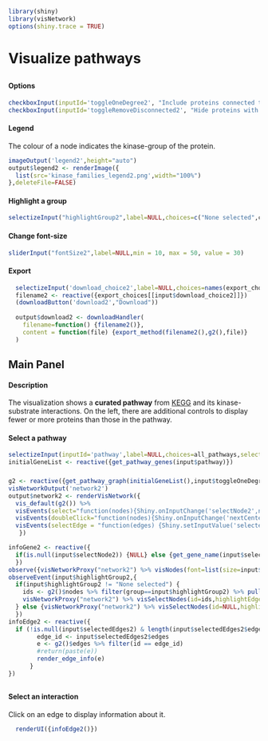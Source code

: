 ```r
library(shiny)
library(visNetwork)
options(shiny.trace = TRUE)
```
# Visualize pathways
##  {.sidebar data-width="200"}
#### Options
```r
checkboxInput(inputId='toggleOneDegree2', "Include proteins connected to those in the pathway", value = FALSE)
checkboxInput(inputId='toggleRemoveDisconnected2', "Hide proteins with no known interactions in the pathway", value = TRUE)
```

#### Legend
The colour of a node indicates the kinase-group of the protein.
```r
imageOutput('legend2',height="auto")
output$legend2 <- renderImage({
  list(src='kinase_families_legend2.png',width="100%")
},deleteFile=FALSE)
```
#### Highlight a group
```r
selectizeInput("highlightGroup2",label=NULL,choices=c("None selected",colors$Group),selected="None selected")
```
#### Change font-size
``` r
sliderInput("fontSize2",label=NULL,min = 10, max = 50, value = 30)
```
#### Export
```r
  selectizeInput('download_choice2',label=NULL,choices=names(export_choices))
  filename2 <- reactive({export_choices[[input$download_choice2]]})
  (downloadButton('download2',"Download"))
  
  output$download2 <- downloadHandler(
    filename=function() {filename2()},
    content = function(file) {export_method(filename2(),g2(),file)}
  )
```
## Main Panel
#### Description
The visualization shows a <b>curated pathway</b> from [KEGG](https://www.genome.jp/kegg/pathway.html) and its kinase-substrate interactions. On the left, there are additional controls to display fewer or more proteins than those in the pathway.

#### Select a pathway
```r
selectizeInput(inputId='pathway',label=NULL,choices=all_pathways,selected="MAPK signaling pathway",options=list(maxOptions=300))
initialGeneList <- reactive({get_pathway_genes(input$pathway)})
```

### {}
```r
g2 <- reactive({get_pathway_graph(initialGeneList(),input$toggleOneDegree2,input$toggleRemoveDisconnected2)})
visNetworkOutput('network2')
output$network2 <- renderVisNetwork({
  vis_default(g2()) %>%
  visEvents(select="function(nodes){Shiny.onInputChange('selectNode2',nodes.nodes);}") %>%
  visEvents(doubleClick="function(nodes){Shiny.onInputChange('nextCenterNode',nodes.nodes)}") %>%
  visEvents(selectEdge = "function(edges) {Shiny.setInputValue('selectedEdges2', edges);}")
   })

infoGene2 <- reactive({
  if(is.null(input$selectNode2)) {NULL} else {get_gene_name(input$selectNode2)}
  })
observe({visNetworkProxy("network2") %>% visNodes(font=list(size=input$fontSize2))})
observeEvent(input$highlightGroup2,{
  if(input$highlightGroup2 != "None selected") {
    ids <- g2()$nodes %>% filter(group==input$highlightGroup2) %>% pull(id)
    visNetworkProxy("network2") %>% visSelectNodes(id=ids,highlightEdges=F,clickEvent=T) 
  } else {visNetworkProxy("network2") %>% visSelectNodes(id=NULL,highlightEdges=F,clickEvent=T)}
  })
infoEdge2 <- reactive({
  if (!is.null(input$selectedEdges2) & length(input$selectedEdges2$edges)==1) {
        edge_id <- input$selectedEdges2$edges
        e <- g2()$edges %>% filter(id == edge_id)
        #return(paste(e))
        render_edge_info(e)
      }
})
```

##  {data-width="200"}
#### Select an interaction
Click on an edge to display information about it.
```r
  renderUI({infoEdge2()})
```

